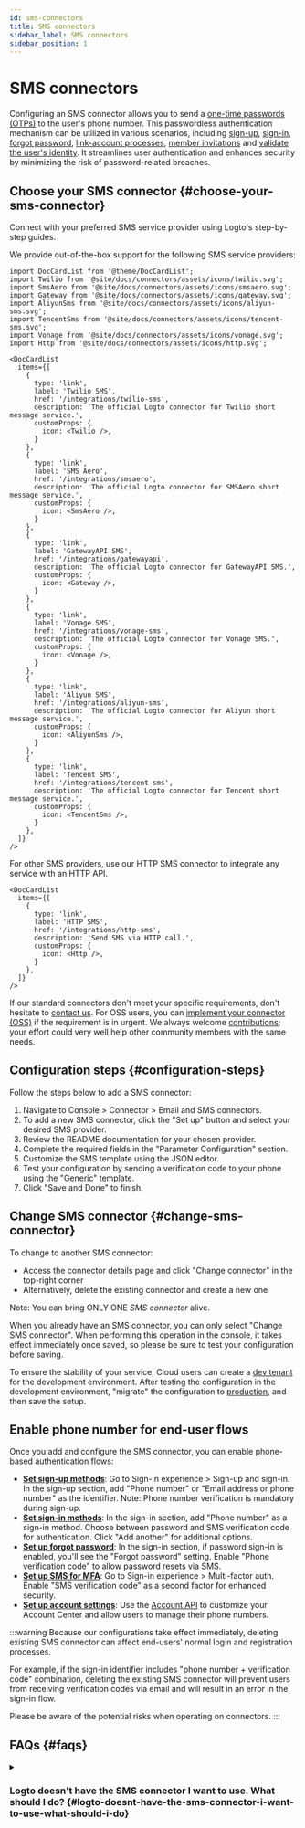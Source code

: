 ```yaml
---
id: sms-connectors
title: SMS connectors
sidebar_label: SMS connectors
sidebar_position: 1
---
```


# SMS connectors

Configuring an SMS connector allows you to send a [one-time passwords (OTPs)](https://auth.wiki/otp) to the user's phone number. This passwordless authentication mechanism can be utilized in various scenarios, including [sign-up](/end-user-flows/sign-up-and-sign-in/sign-up), [sign-in](/end-user-flows/sign-up-and-sign-in/sign-in), [forgot password](/end-user-flows/sign-up-and-sign-in/reset-password), [link-account processes](/end-user-flows/sign-up-and-sign-in/social-sign-in#account-linking), [member invitations](/end-user-flows/organization-experience/invite-organization-members) and [validate the user's identity](/end-user-flows/security-verification). It streamlines user authentication and enhances security by minimizing the risk of password-related breaches.

## Choose your SMS connector \{#choose-your-sms-connector}

Connect with your preferred SMS service provider using Logto's step-by-step guides.

We provide out-of-the-box support for the following SMS service providers:

```mdx-code-block
import DocCardList from '@theme/DocCardList';
import Twilio from '@site/docs/connectors/assets/icons/twilio.svg';
import SmsAero from '@site/docs/connectors/assets/icons/smsaero.svg';
import Gateway from '@site/docs/connectors/assets/icons/gateway.svg';
import AliyunSms from '@site/docs/connectors/assets/icons/aliyun-sms.svg';
import TencentSms from '@site/docs/connectors/assets/icons/tencent-sms.svg';
import Vonage from '@site/docs/connectors/assets/icons/vonage.svg';
import Http from '@site/docs/connectors/assets/icons/http.svg';

<DocCardList
  items={[
    {
      type: 'link',
      label: 'Twilio SMS',
      href: '/integrations/twilio-sms',
      description: 'The official Logto connector for Twilio short message service.',
      customProps: {
        icon: <Twilio />,
      }
    },
    {
      type: 'link',
      label: 'SMS Aero',
      href: '/integrations/smsaero',
      description: 'The official Logto connector for SMSAero short message service.',
      customProps: {
        icon: <SmsAero />,
      }
    },
    {
      type: 'link',
      label: 'GatewayAPI SMS',
      href: '/integrations/gatewayapi',
      description: 'The official Logto connector for GatewayAPI SMS.',
      customProps: {
        icon: <Gateway />,
      }
    },
    {
      type: 'link',
      label: 'Vonage SMS',
      href: '/integrations/vonage-sms',
      description: 'The official Logto connector for Vonage SMS.',
      customProps: {
        icon: <Vonage />,
      }
    },
    {
      type: 'link',
      label: 'Aliyun SMS',
      href: '/integrations/aliyun-sms',
      description: 'The official Logto connector for Aliyun short message service.',
      customProps: {
        icon: <AliyunSms />,
      }
    },
    {
      type: 'link',
      label: 'Tencent SMS',
      href: '/integrations/tencent-sms',
      description: 'The official Logto connector for Tencent short message service.',
      customProps: {
        icon: <TencentSms />,
      }
    },
  ]}
/>
```

For other SMS providers, use our HTTP SMS connector to integrate any service with an HTTP API.

```mdx-code-block
<DocCardList
  items={[
    {
      type: 'link',
      label: 'HTTP SMS',
      href: '/integrations/http-sms',
      description: 'Send SMS via HTTP call.',
      customProps: {
        icon: <Http />,
      }
    },
  ]}
/>
```

If our standard connectors don't meet your specific requirements, don't hesitate to [contact us](https://logto.productlane.com/roadmap). For OSS users, you can [implement your connector (OSS)](/logto-oss/develop-your-connector/implement-connectors#build-a-passwordless-connector) if the requirement is in urgent. We always welcome [contributions](/logto-oss/contribution); your effort could very well help other community members with the same needs.

## Configuration steps \{#configuration-steps}

Follow the steps below to add a SMS connector:

1. Navigate to <CloudLink to="/connectors/passwordless">Console > Connector > Email and SMS connectors</CloudLink>.
2. To add a new SMS connector, click the "Set up" button and select your desired SMS provider.
3. Review the README documentation for your chosen provider.
4. Complete the required fields in the "Parameter Configuration" section.
5. Customize the SMS template using the JSON editor.
6. Test your configuration by sending a verification code to your phone using the "Generic" template.
7. Click "Save and Done" to finish.

## Change SMS connector \{#change-sms-connector}

To change to another SMS connector:

- Access the connector details page and click "Change connector" in the top-right corner
- Alternatively, delete the existing connector and create a new one

Note: You can bring ONLY ONE _SMS connector_ alive.

When you already have an SMS connector, you can only select "Change SMS connector". When performing this operation in the console, it takes effect immediately once saved, so please be sure to test your configuration before saving.

To ensure the stability of your service, Cloud users can create a [dev tenant](/logto-cloud/tenant-settings#development) for the development environment. After testing the configuration in the development environment, "migrate" the configuration to [production](/logto-cloud/tenant-settings#production), and then save the setup.

## Enable phone number for end-user flows

Once you add and configure the SMS connector, you can enable phone-based authentication flows:

- [**Set sign-up methods**](/end-user-flows/sign-up-and-sign-in/sign-up): Go to <CloudLink to="/sign-in-experience/sign-up-and-sign-in">Sign-in experience > Sign-up and sign-in</CloudLink>. In the sign-up section, add "Phone number" or "Email address or phone number" as the identifier. Note: Phone number verification is mandatory during sign-up.
- [**Set sign-in methods**](/end-user-flows/sign-up-and-sign-in/sign-in): In the sign-in section, add "Phone number" as a sign-in method. Choose between password and SMS verification code for authentication. Click "Add another" for additional options.
- [**Set up forgot password**](/end-user-flows/sign-up-and-sign-in/reset-password): In the sign-in section, if password sign-in is enabled, you'll see the "Forgot password" setting. Enable "Phone verification code" to allow password resets via SMS.
- [**Set up SMS for MFA**](/end-user-flows/mfa/sms-mfa): Go to <CloudLink to="/mfa">Sign-in experience > Multi-factor auth</CloudLink>. Enable "SMS verification code" as a second factor for enhanced security.
- [**Set up account settings**](/end-user-flows/account-settings/by-account-api#manage-phone): Use the [Account API](/end-user-flows/account-settings/by-account-api) to customize your Account Center and allow users to manage their phone numbers.

:::warning
Because our configurations take effect immediately, deleting existing SMS connector can affect end-users' normal login and registration processes.

For example, if the sign-in identifier includes "phone number + verification code" combination, deleting the existing SMS connector will prevent users from receiving verification codes via email and will result in an error in the sign-in flow.

Please be aware of the potential risks when operating on connectors.
:::

## FAQs \{#faqs}

<details>
<summary>

### Logto doesn't have the SMS connector I want to use. What should I do? \{#logto-doesnt-have-the-sms-connector-i-want-to-use-what-should-i-do}

</summary>

We're still working on more connectors. If you require further options, just let us know your needs in Discord and file a Feature Request on [GitHub](https://github.com/logto-io/logto/issues). If you need further assistance, you can also [contact us via email](mailto:contact@logto.io).

For open-source Logto users, we provide an easy-to-extend connector creation method, allowing you to [customize your own connector](/logto-oss/develop-your-connector) based on your specific scenarios. You are always welcomed to submit a pull request to Logto, so that others in the community may also benefit from your work.

</details>
